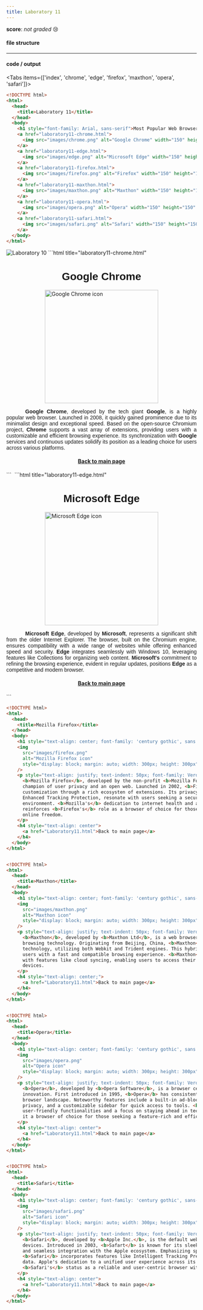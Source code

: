 ```yaml
---
title: Laboratory 11
---
```


**score**: _not graded_ 😢

#### file structure

<Files className="mt-4">
  <Folder name="laboratory11" defaultOpen>
    <Folder name="images">
      <File name="chrome.png" />
      <File name="edge.png" />
      <File name="firefox.png" />
      <File name="maxthon.png" />
      <File name="opera.png" />
      <File name="safari.png" />
    </Folder>
    <File name="Laboratory11.html" />
    <File name="laboratory11-chrome.html" />
    <File name="laboratory11-edge.html" />
    <File name="laboratory11-firefox.html" />
    <File name="laboratory11-maxthon.html" />
    <File name="laboratory11-opera.html" />
    <File name="laboratory11-safari.html" />
  </Folder>
</Files>

---

#### code / output

<Tabs items={['index', 'chrome', 'edge', 'firefox', 'maxthon', 'opera', 'safari']}>
<Tab value="index">
```html title="Laboratory11.html"
<!DOCTYPE html>
<html>
  <head>
    <title>Laboratory 11</title>
  </head>
  <body>
    <h1 style="font-family: Arial, sans-serif">Most Popular Web Browsers</h1>
    <a href="laboratory11-chrome.html">
      <img src="images/chrome.png" alt="Google Chrome" width="150" height="150" />
    </a>
    <a href="laboratory11-edge.html">
      <img src="images/edge.png" alt="Microsoft Edge" width="150" height="150" />
    </a>
    <a href="laboratory11-firefox.html">
      <img src="images/firefox.png" alt="Firefox" width="150" height="150" />
    </a>
    <a href="laboratory11-maxthon.html">
      <img src="images/maxthon.png" alt="Maxthon" width="150" height="150" />
    </a>
    <a href="laboratory11-opera.html">
      <img src="images/opera.png" alt="Opera" width="150" height="150" />
    </a>
    <a href="laboratory11-safari.html">
      <img src="images/safari.png" alt="Safari" width="150" height="150" />
    </a>
  </body>
</html>
```

<Image src="https://11j9kbjs2p.ufs.sh/f/UblXrSiF6MzLRnwbE3hLpa8jyW6PHr9KeDnEkNUiYB2g07Zs" alt="Laboratory 10" width={1704} height={1018} />

</Tab>
<Tab value="chrome">
```html title="laboratory11-chrome.html"
<!DOCTYPE html>
<html>
  <head>
    <title>Google Chrome</title>
  </head>
  <body>
    <h1 style="text-align: center; font-family: 'century gothic', sans-serif">Google Chrome</h1>
    <img
      src="images/chrome.png"
      alt="Google Chrome icon"
      style="display: block; margin: auto; width: 300px; height: 300px"
    />
    <p style="text-align: justify; text-indent: 50px; font-family: Verdana, sans-serif">
      <b>Google Chrome</b>, developed by the tech giant <b>Google</b>, is a highly popular web
      browser. Launched in 2008, it quickly gained prominence due to its minimalist design and
      exceptional speed. Based on the open-source Chromium project, <b>Chrome</b> supports a vast
      array of extensions, providing users with a customizable and efficient browsing experience.
      Its synchronization with <b>Google</b> services and continuous updates solidify its position
      as a leading choice for users across various platforms.
    </p>
    <h4 style="text-align: center">
      <a href="Laboratory11.html">Back to main page</a>
    </h4>
  </body> 
</html>
```

<Image src="https://11j9kbjs2p.ufs.sh/f/UblXrSiF6MzLE1nOol5ASM3DAPxK6c0XFiwpNrU5adnLW9Cq" alt="" width={1704} height={1018} />

</Tab>

<Tab value="edge">
```html title="laboratory11-edge.html"
<!DOCTYPE html>
<html>
  <head>
    <title>Microsoft Edge</title>
  </head>
  <body>
    <h1 style="text-align: center; font-family: 'century gothic', sans-serif">Microsoft Edge</h1>
    <img
      src="images/edge.png"
      alt="Microsoft Edge icon"
      style="display: block; margin: auto; width: 300px; height: 300px"
    />
    <p style="text-align: justify; text-indent: 50px; font-family: Verdana, sans-serif">
      <b>Microsoft Edge</b>, developed by <b>Microsoft</b>, represents a significant shift from the
      older Internet Explorer. The browser, built on the Chromium engine, ensures compatibility with
      a wide range of websites while offering enhanced speed and security. <b>Edge</b> integrates
      seamlessly with Windows 10, leveraging features like Collections for organizing web content.
      <b>Microsoft's</b> commitment to refining the browsing experience, evident in regular updates,
      positions <b>Edge</b> as a competitive and modern browser.
    </p>
    <h4 style="text-align: center">
      <a href="Laboratory11.html">Back to main page</a>
    </h4>
  </body>
</html>
```

<Image src="https://11j9kbjs2p.ufs.sh/f/UblXrSiF6MzLkefxfEF72WNcboH5wsY6uPMUK9Z4etjdxA3E" alt="" width={1704} height={1018} />

</Tab>

<Tab value="firefox">

```html title="laboratory11-firefox.html"
<!DOCTYPE html>
<html>
  <head>
    <title>Mozilla Firefox</title>
  </head>
  <body>
    <h1 style="text-align: center; font-family: 'century gothic', sans -serif">Mozilla Firefox</h1>
    <img
      src="images/firefox.png"
      alt="Mozilla Firefox icon"
      style="display: block; margin: auto; width: 300px; height: 300px"
    />
    <p style="text-align: justify; text-indent: 50px; font-family: Verdana, sans-serif">
      <b>Mozilla Firefox</b>, developed by the non-profit <b>Mozilla Foundation</b>, stands out as a
      champion of user privacy and an open web. Launched in 2002, <b>Firefox</b> emphasizes
      customization through a rich ecosysten of extensions. Its privacy-centric features, such as
      Enhanced Tracking Protection, resonate with users seeking a secure and personalized browsing
      environment. <b>Mozilla's</b> dedication to internet health and an open-source ethos
      reinforces <b>Firefox's</b> role as a browser of choice for those valuing user agency and
      online freedom.
    </p>
    <h4 style="text-align: center">
      <a href="Laboratory11.html">Back to main page</a>
    </h4>
  </body>
</html>
```

<Image src="https://11j9kbjs2p.ufs.sh/f/UblXrSiF6MzLCOZUXpD3KycNRTI78EdsD04x1CXSa9LZHi6P" alt="" width={1704} height={1018} />

</Tab>

<Tab value="maxthon">

```html title="laboratory11-maxthon.html"
<!DOCTYPE html>
<html>
  <head>
    <title>Maxthon</title>
  </head>
  <body>
    <h1 style="text-align: center; font-family: 'century gothic', sans-serif;">Maxthon</h1>
    <img
      src="images/maxthon.png"
      alt="Maxthon icon"
      style="display: block; margin: auto; width: 300px; height: 300px"
    />
    <p style="text-align: justify; text-indent: 50px; font-family: Verdana, sans-serif">
      <b>Maxthon</b>, developed by <b>Maxthon Ltd</b>, is a web browser with a unique approach to
      browsing technology. Originating from Beijing, China, <b>Maxthon</b> incorporates dual-engine
      technology, utilizing both Webkit and Trident engines. This hybrid approach aims to provide
      users with a fast and compatible browsing experience. <b>Maxthon</b> also distinguishes itself
      with features like cloud syncing, enabling users to access their data seamlessly across
      devices.
    </p>
    <h4 style="text-align: center;">
      <a href="Laboratory11.html">Back to main page</a>
    </h4>
  </body>
</html>
```

<Image src="https://11j9kbjs2p.ufs.sh/f/UblXrSiF6MzLhoNGGq6EWm1bnx6M74I3w29jDzyGCAJgkeZX" alt="" width={1704} height={1018} />

</Tab>

<Tab value="opera">

```html title="laboratory11-opera.html"
<!DOCTYPE html>
<html>
  <head>
    <title>Opera</title>
  </head>
  <body>
    <h1 style="text-align: center; font-family: 'century gothic', sans -serif">Opera</h1>
    <img
      src="images/opera.png"
      alt="Opera icon"
      style="display: block; margin: auto; width: 300px; height: 300px"
    />
    <p style="text-align: justify; text-indent: 50px; font-family: Verdana, sans-serif">
      <b>Opera</b>, developed by <b>Opera Software</b>, is a browser celebrated for its speed and
      innovation. First introduced in 1995, <b>Opera</b> has consistently pushed boundaries in the
      browser landscape. Noteworthy features include a built-in ad-blocker, a free VPN for enhanced
      privacy, and a customizable sidebar for quick access to tools. <b>Opera's</b> commitment to
      user-friendly functionalities and a focus on staying ahead in technology trends continue to make
      it a browser of choice for those seeking a feature-rich and efficient web experience.
    </p>
    <h4 style="text-align: center">
      <a href="Laboratory11.html">Back to main page</a>
    </h4>
  </body>
</html>
```

<Image src="https://11j9kbjs2p.ufs.sh/f/UblXrSiF6MzLxFdpDkzG7FwyXlpUJYAeBOjbCnM3Q8k6KL9W" alt="" width={1704} height={1018} />

</Tab>

<Tab value="safari">

```html title="laboratory11-safari.html"
<!DOCTYPE html>
<html>
  <head>
    <title>Safari</title>
  </head>
  <body>
    <h1 style="text-align: center; font-family: 'century gothic', sans-serif">Safari</h1>
    <img
      src="images/safari.png"
      alt="Safari icon"
      style="display: block; margin: auto; width: 300px; height: 300px"
    />
    <p style="text-align: justify; text-indent: 50px; font-family: Verdana, sans-serif">
      <b>Safari</b>, developed by <b>Apple Inc.</b>, is the default web browser for macOS and ios
      devices. Introduced in 2003, <b>Safart</b> is known for its sleek design, energy efficiency,
      and seamless integration with the Apple ecosystem. Emphasizing speed and privacy,
      <b>Safari</b> incorporates features like Intelligent Tracking Prevention to safeguard user
      data. Apple's dedication to a unified user experience across its devices reinforces
      <b>Safari's</b> status as a reliable and user-centric browser within the Apple ecosystem.
    </p>
    <h4 style="text-align: center">
      <a href="Laboratory11.html">Back to main page</a>
    </h4>
  </body>
</html>
```

<Image src="https://11j9kbjs2p.ufs.sh/f/UblXrSiF6MzLimO7GUH3vM1thiOI6WCFSLl7nExpJzeVYqU8" alt="" width={1704} height={1018} />

</Tab>
</Tabs>
